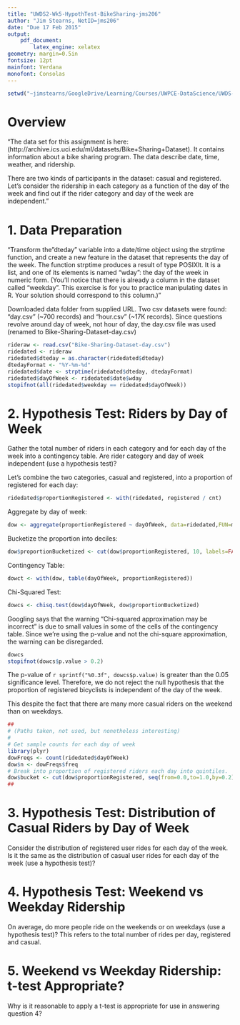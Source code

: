 ```yaml
---
title: "UWDS2-Wk5-HypothTest-BikeSharing-jms206"
author: "Jim Stearns, NetID=jms206"
date: "Due 17 Feb 2015"
output: 
    pdf_document:
        latex_engine: xelatex
geometry: margin=0.5in
fontsize: 12pt
mainfont: Verdana
monofont: Consolas
---
```


```r
setwd("~jimstearns/GoogleDrive/Learning/Courses/UWPCE-DataScience/UWDS-Repo-JimStearns206/Course2_Methods/Week05")
```
# Overview

"The data set for this assignment is here: (http://archive.ics.uci.edu/ml/datasets/Bike+Sharing+Dataset). It contains information about a bike sharing program. The data describe date, time, weather, and ridership. 

There are two kinds of participants in the dataset: casual and registered. Let's consider the ridership in each category as a function of the day of the week and find out if the rider category and day of the week are independent."

# 1. Data Preparation

"Transform the "dteday" variable into a date/time object using the strptime function, and create a new feature in the dataset that represents the day of the week. The function strptime produces a result of type POSIXlt. It is a list, and one of its elements is named "wday": the day of the week in numeric form. (You'll notice that there is already a column in the dataset called "weekday". This exercise is for you to practice manipulating dates in R. Your solution should correspond to this column.)"

Downloaded data folder from supplied URL. Two csv datasets were found: "day.csv" (~700 records) and "hour.csv" (~17K records). Since questions revolve around day of week, not hour of day, the day.csv file was used (renamed to Bike-Sharing-Dataset-day.csv)

```r
rideraw <- read.csv("Bike-Sharing-Dataset-day.csv")
ridedated <- rideraw
ridedated$dteday = as.character(ridedated$dteday)
dtedayFormat <- "%Y-%m-%d"
ridedated$date <- strptime(ridedated$dteday, dtedayFormat)
ridedated$dayOfWeek <- ridedated$date$wday
stopifnot(all(ridedated$weekday == ridedated$dayOfWeek))
```

# 2. Hypothesis Test: Riders by Day of Week

Gather the total number of riders in each category and for each day of the week into a contingency table. Are rider category and day of week independent (use a hypothesis test)?

Let's combine the two categories, casual and registered, into a proportion of registered for each day:
```r
ridedated$proportionRegistered <- with(ridedated, registered / cnt)
```

Aggregate by day of week:
```r
dow <- aggregate(proportionRegistered ~ dayOfWeek, data=ridedated,FUN=mean)
```

Bucketize the proportion into deciles:
```r
dow$proportionBucketized <- cut(dow$proportionRegistered, 10, labels=FALSE)
```
Contingency Table:
```r
dowct <- with(dow, table(dayOfWeek, proportionRegistered))
```

Chi-Squared Test:
```r
dowcs <- chisq.test(dow$dayOfWeek, dow$proportionBucketized)
```
Googling says that the warning "Chi-squared approximation may be incorrect"
is due to small values in some of the cells of the contingency table. 
Since we're using the p-value and not the chi-square approximation,
the warning can be disregarded.
```r
dowcs
stopifnot(dowcs$p.value > 0.2)
```
The p-value of `r sprintf("%0.3f", dowcs$p.value)` is greater than the 0.05 significance level. Therefore, we do not reject the null hypothesis that the proportion of registered bicyclists is independent of the day of the week.

This despite the fact that there are many more casual riders on the weekend than on weekdays.

```r
##
# (Paths taken, not used, but nonetheless interesting)
#
# Get sample counts for each day of week
library(plyr)
dowFreqs <- count(ridedated$dayOfWeek)
dow$n <- dowFreqs$freq
# Break into proportion of registered riders each day into quintiles.
dow$bucket <- cut(dow$proportionRegistered, seq(from=0.0,to=1.0,by=0.2), labels=c('MostCas','MoreCas','Bal','MoreReg','MostReg'))
##
```
# 3. Hypothesis Test: Distribution of Casual Riders by Day of Week

Consider the distribution of registered user rides for each day of the week. Is it the same as the distribution of casual user rides for each day of the week (use a hypothesis test)?



# 4. Hypothesis Test: Weekend vs Weekday Ridership

On average, do more people ride on the weekends or on weekdays (use a hypothesis test)? This refers to the total number of rides per day, registered and casual.

# 5. Weekend vs Weekday Ridership: t-test Appropriate?

Why is it reasonable to apply a t-test is appropriate for use in answering question 4? 
